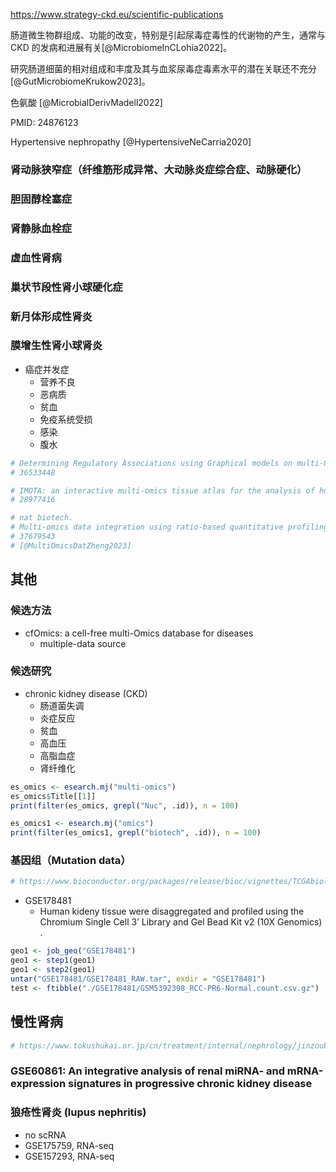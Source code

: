 
<https://www.strategy-ckd.eu/scientific-publications>

肠道微生物群组成、功能的改变，特别是引起尿毒症毒性的代谢物的产生，通常与 CKD 的发病和进展有关[@MicrobiomeInCLohia2022]。

研究肠道细菌的相对组成和丰度及其与血浆尿毒症毒素水平的潜在关联还不充分[@GutMicrobiomeKrukow2023]。

色氨酸 [@MicrobialDerivMadell2022]

PMID: 24876123

Hypertensive nephropathy [@HypertensiveNeCarria2020]




### 肾动脉狭窄症（纤维筋形成异常、大动脉炎症综合症、动脉硬化）
### 胆固醇栓塞症
### 肾静脉血栓症
### 虚血性肾病

### 巢状节段性肾小球硬化症
### 新月体形成性肾炎
### 膜增生性肾小球肾炎

- 癌症并发症
    - 营养不良
    - 恶病质
    - 贫血
    - 免疫系统受损
    - 感染
    - 腹水



```r

# Determining Regulatory Associations using Graphical models on multi-Omic Networks
# 36533448

# IMOTA: an interactive multi-omics tissue atlas for the analysis of human miRNA-target interactions
# 28977416

# nat biotech.
# Multi-omics data integration using ratio-based quantitative profiling with Quartet reference materials
# 37679543
# [@MultiOmicsDatZheng2023]

```

## 其他

### 候选方法

- cfOmics: a cell-free multi-Omics database for diseases
    - multiple-data source

### 候选研究

- chronic kidney disease (CKD)
    - 肠道菌失调
    - 炎症反应
    - 贫血
    - 高血压
    - 高脂血症
    - 肾纤维化

```r
es_omics <- esearch.mj("multi-omics")
es_omics$Title[[1]]
print(filter(es_omics, grepl("Nuc", .id)), n = 100)

```

```r
es_omics1 <- esearch.mj("omics")
print(filter(es_omics1, grepl("biotech", .id)), n = 100)
```

### 基因组（Mutation data）

```r
# https://www.bioconductor.org/packages/release/bioc/vignettes/TCGAbiolinks/inst/doc/mutation.html
```


- GSE178481
    - Human kideny tissue were disaggregated and profiled using the Chromium
      Single Cell 3’ Library and Gel Bead Kit v2 (10X Genomics) .

```r
geo1 <- job_geo("GSE178481")
geo1 <- step1(geo1)
geo1 <- step2(geo1)
untar("GSE178481/GSE178481_RAW.tar", exdir = "GSE178481")
test <- ftibble("./GSE178481/GSM5392398_RCC-PR6-Normal.count.csv.gz")
```

## 慢性肾病

```r
# https://www.tokushukai.or.jp/cn/treatment/internal/nephrology/jinzoubyou_jinfuzen.php
```

### GSE60861: An integrative analysis of renal miRNA- and mRNA-expression signatures in progressive chronic kidney disease



### 狼疮性肾炎 (lupus nephritis)

- no scRNA
- GSE175759, RNA-seq
- GSE157293, RNA-seq

